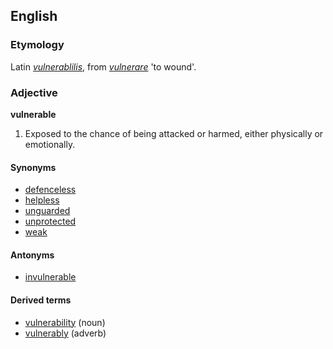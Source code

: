 ==English==

===Etymology===
Latin ''[[vulnerablilis]]'', from ''[[vulnerare]]'' 'to wound'.

===Adjective===
'''vulnerable'''
# Exposed to the chance of being attacked or harmed, either physically or emotionally.

====Synonyms====
*[[defenceless]]
*[[helpless]]
*[[unguarded]]
*[[unprotected]]
*[[weak]]

====Antonyms====
*[[invulnerable]]

====Derived terms====
*[[vulnerability]] (noun)
*[[vulnerably]] (adverb)